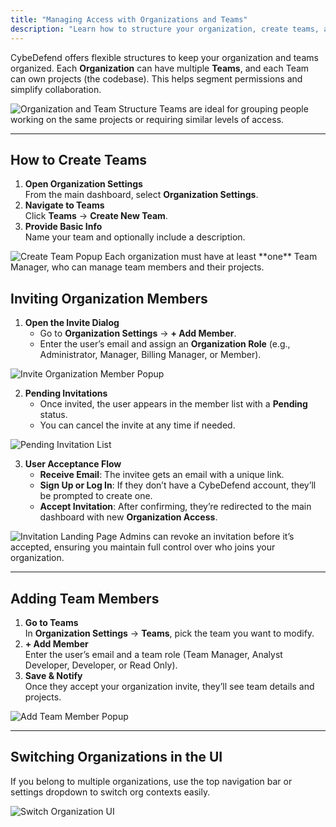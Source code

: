 ```yaml
---
title: "Managing Access with Organizations and Teams"
description: "Learn how to structure your organization, create teams, and invite members to manage code and projects effectively."
---
```


CybeDefend offers flexible structures to keep your organization and teams organized. Each **Organization** can have multiple **Teams**, and each Team can own projects (the codebase). This helps segment permissions and simplify collaboration.

<Frame>
  <img src="/images/get-started/setting-up-account/organization-team-diagram.png" alt="Organization and Team Structure" style={{ borderRadius: '0.5rem' }} />
</Frame>

<Tip>
Teams are ideal for grouping people working on the same projects or requiring similar levels of access.
</Tip>

---

## How to Create Teams

1. **Open Organization Settings**  
   From the main dashboard, select **Organization Settings**.
2. **Navigate to Teams**  
   Click **Teams** → **Create New Team**.
3. **Provide Basic Info**  
   Name your team and optionally include a description.

<Frame>
  <img src="/images/get-started/setting-up-account/create-team-step.png" alt="Create Team Popup" style={{ borderRadius: '0.5rem' }} />
</Frame>

<Note>
Each organization must have at least **one** Team Manager, who can manage team members and their projects.
</Note>

## Inviting Organization Members

1. **Open the Invite Dialog**  
   - Go to **Organization Settings** → **+ Add Member**.
   - Enter the user’s email and assign an **Organization Role** (e.g., Administrator, Manager, Billing Manager, or Member).

<Frame>
  <img src="/images/get-started/setting-up-account/invite-dialog.png" alt="Invite Organization Member Popup" style={{ borderRadius: '0.5rem' }} />
</Frame>

2. **Pending Invitations**  
   - Once invited, the user appears in the member list with a **Pending** status.
   - You can cancel the invite at any time if needed.

<Frame>
  <img src="/images/get-started/setting-up-account/invite-pending-list.png" alt="Pending Invitation List" style={{ borderRadius: '0.5rem' }} />
</Frame>

3. **User Acceptance Flow**  
   - **Receive Email**: The invitee gets an email with a unique link.  
   - **Sign Up or Log In**: If they don’t have a CybeDefend account, they’ll be prompted to create one.  
   - **Accept Invitation**: After confirming, they’re redirected to the main dashboard with new **Organization Access**.

<Frame>
  <img src="/images/get-started/setting-up-account/invitation-landing-page.png" alt="Invitation Landing Page" style={{ borderRadius: '0.5rem' }} />
</Frame>

<Note>
Admins can revoke an invitation before it’s accepted, ensuring you maintain full control over who joins your organization.
</Note>

---

## Adding Team Members

1. **Go to Teams**  
   In **Organization Settings** → **Teams**, pick the team you want to modify.
2. **+ Add Member**  
   Enter the user’s email and a team role (Team Manager, Analyst Developer, Developer, or Read Only).
3. **Save & Notify**  
   Once they accept your organization invite, they’ll see team details and projects.

<Frame>
  <img src="/images/get-started/setting-up-account/add-team-member-step.png" alt="Add Team Member Popup" style={{ borderRadius: '0.5rem' }} />
</Frame>

---

## Switching Organizations in the UI

If you belong to multiple organizations, use the top navigation bar or settings dropdown to switch org contexts easily.

<Frame>
  <img src="/images/get-started/setting-up-account/switch-organization-ui.png" alt="Switch Organization UI" style={{ borderRadius: '0.5rem' }} />
</Frame>
